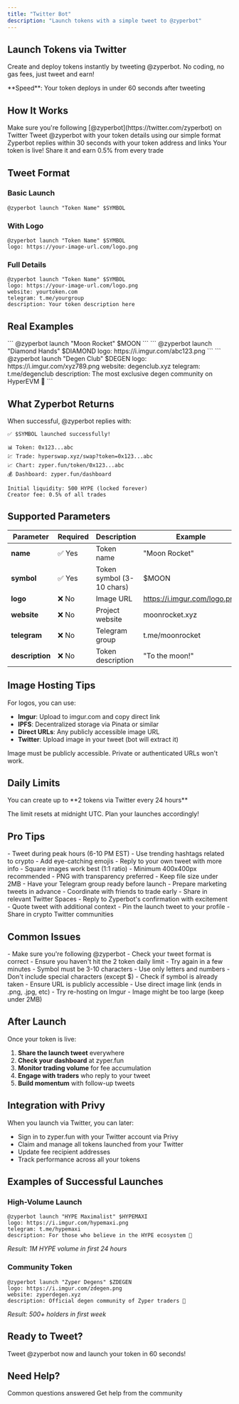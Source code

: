 ```yaml
---
title: "Twitter Bot"
description: "Launch tokens with a simple tweet to @zyperbot"
---
```


## Launch Tokens via Twitter

Create and deploy tokens instantly by tweeting @zyperbot. No coding, no gas fees, just tweet and earn!

<Info>
  **Speed**: Your token deploys in under 60 seconds after tweeting
</Info>

## How It Works

<Steps>
  <Step title="Follow @zyperbot">
    Make sure you're following [@zyperbot](https://twitter.com/zyperbot) on Twitter
  </Step>
  
  <Step title="Compose Your Tweet">
    Tweet @zyperbot with your token details using our simple format
  </Step>
  
  <Step title="Wait for Confirmation">
    Zyperbot replies within 30 seconds with your token address and links
  </Step>
  
  <Step title="Start Earning">
    Your token is live! Share it and earn 0.5% from every trade
  </Step>
</Steps>

## Tweet Format

### Basic Launch
```
@zyperbot launch "Token Name" $SYMBOL
```

### With Logo
```
@zyperbot launch "Token Name" $SYMBOL
logo: https://your-image-url.com/logo.png
```

### Full Details
```
@zyperbot launch "Token Name" $SYMBOL
logo: https://your-image-url.com/logo.png
website: yourtoken.com
telegram: t.me/yourgroup
description: Your token description here
```

## Real Examples

<Tabs>
  <Tab title="Simple Launch">
    ```
    @zyperbot launch "Moon Rocket" $MOON
    ```
  </Tab>
  
  <Tab title="With Logo">
    ```
    @zyperbot launch "Diamond Hands" $DIAMOND
    logo: https://i.imgur.com/abc123.png
    ```
  </Tab>
  
  <Tab title="Full Launch">
    ```
    @zyperbot launch "Degen Club" $DEGEN
    logo: https://i.imgur.com/xyz789.png
    website: degenclub.xyz
    telegram: t.me/degenclub
    description: The most exclusive degen community on HyperEVM 🚀
    ```
  </Tab>
</Tabs>

## What Zyperbot Returns

When successful, @zyperbot replies with:

```
✅ $SYMBOL launched successfully!

📊 Token: 0x123...abc
💹 Trade: hyperswap.xyz/swap?token=0x123...abc
📈 Chart: zyper.fun/token/0x123...abc
💰 Dashboard: zyper.fun/dashboard

Initial liquidity: 500 HYPE (locked forever)
Creator fee: 0.5% of all trades
```

## Supported Parameters

| Parameter | Required | Description | Example |
|-----------|----------|-------------|---------|
| **name** | ✅ Yes | Token name | "Moon Rocket" |
| **symbol** | ✅ Yes | Token symbol (3-10 chars) | $MOON |
| **logo** | ❌ No | Image URL | https://i.imgur.com/logo.png |
| **website** | ❌ No | Project website | moonrocket.xyz |
| **telegram** | ❌ No | Telegram group | t.me/moonrocket |
| **description** | ❌ No | Token description | "To the moon!" |

## Image Hosting Tips

For logos, you can use:
- **Imgur**: Upload to imgur.com and copy direct link
- **IPFS**: Decentralized storage via Pinata or similar
- **Direct URLs**: Any publicly accessible image URL
- **Twitter**: Upload image in your tweet (bot will extract it)

<Warning>
  Image must be publicly accessible. Private or authenticated URLs won't work.
</Warning>

## Daily Limits

<Note>
  You can create up to **2 tokens via Twitter every 24 hours**
</Note>

The limit resets at midnight UTC. Plan your launches accordingly!

## Pro Tips

<AccordionGroup>
  <Accordion title="🎯 Maximize Visibility">
    - Tweet during peak hours (6-10 PM EST)
    - Use trending hashtags related to crypto
    - Add eye-catching emojis
    - Reply to your own tweet with more info
  </Accordion>
  
  <Accordion title="📸 Logo Best Practices">
    - Square images work best (1:1 ratio)
    - Minimum 400x400px recommended
    - PNG with transparency preferred
    - Keep file size under 2MB
  </Accordion>
  
  <Accordion title="🚀 Launch Strategy">
    - Have your Telegram group ready before launch
    - Prepare marketing tweets in advance
    - Coordinate with friends to trade early
    - Share in relevant Twitter Spaces
  </Accordion>
  
  <Accordion title="💬 Engagement Tips">
    - Reply to Zyperbot's confirmation with excitement
    - Quote tweet with additional context
    - Pin the launch tweet to your profile
    - Share in crypto Twitter communities
  </Accordion>
</AccordionGroup>

## Common Issues

<AccordionGroup>
  <Accordion title="Bot didn't respond">
    - Make sure you're following @zyperbot
    - Check your tweet format is correct
    - Ensure you haven't hit the 2 token daily limit
    - Try again in a few minutes
  </Accordion>
  
  <Accordion title="Invalid symbol error">
    - Symbol must be 3-10 characters
    - Use only letters and numbers
    - Don't include special characters (except $)
    - Check if symbol is already taken
  </Accordion>
  
  <Accordion title="Logo not showing">
    - Ensure URL is publicly accessible
    - Use direct image link (ends in .png, .jpg, etc)
    - Try re-hosting on Imgur
    - Image might be too large (keep under 2MB)
  </Accordion>
</AccordionGroup>

## After Launch

Once your token is live:

1. **Share the launch tweet** everywhere
2. **Check your dashboard** at zyper.fun
3. **Monitor trading volume** for fee accumulation
4. **Engage with traders** who reply to your tweet
5. **Build momentum** with follow-up tweets

## Integration with Privy

When you launch via Twitter, you can later:
- Sign in to zyper.fun with your Twitter account via Privy
- Claim and manage all tokens launched from your Twitter
- Update fee recipient addresses
- Track performance across all your tokens

## Examples of Successful Launches

### High-Volume Launch
```
@zyperbot launch "HYPE Maximalist" $HYPEMAXI
logo: https://i.imgur.com/hypemaxi.png
telegram: t.me/hypemaxi
description: For those who believe in the HYPE ecosystem 🚀
```
*Result: 1M HYPE volume in first 24 hours*

### Community Token
```
@zyperbot launch "Zyper Degens" $ZDEGEN
logo: https://i.imgur.com/zdegen.png
website: zyperdegen.xyz
description: Official degen community of Zyper traders 💎
```
*Result: 500+ holders in first week*

## Ready to Tweet?

<Card title="Launch on Twitter" icon="x-twitter" href="https://twitter.com/zyperbot">
  Tweet @zyperbot now and launch your token in 60 seconds!
</Card>

## Need Help?

<CardGroup cols={2}>
  <Card title="FAQ" icon="question" href="/resources/faq">
    Common questions answered
  </Card>
  <Card title="Telegram Support" icon="telegram" href="https://t.me/zyperhub">
    Get help from the community
  </Card>
</CardGroup>